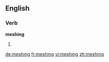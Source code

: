 ==English==

===Verb===
'''meshing'''

# {{present participle of|mesh}}

[[de:meshing]]
[[fr:meshing]]
[[vi:meshing]]
[[zh:meshing]]